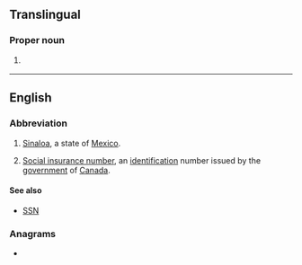 {{also|Appendix:Variations of "sin"}}
==Translingual==

===Proper noun===
{{head|mul|proper noun}}

# {{label|mul|sports}} {{abbreviation of|lang=mul|Singapore}}

----

==English==
{{wikipedia|Social insurance number}}

===Abbreviation===
{{rfc-header|Abbreviation}}
{{head|en|abbreviation}}

# [[Sinaloa]], a state of [[Mexico]].
# {{lb|en|Canada}} [[social insurance number|Social insurance number]], an [[identification]] number issued by the [[government]] of [[Canada]].

====See also====
* {{sense|Social Insurance number}} [[SSN]]

===Anagrams===
* {{anagrams|en|a=ins|INS|Ins|Ins.|NIS|NSI|Niš|in's|ins|ins.|nis}}